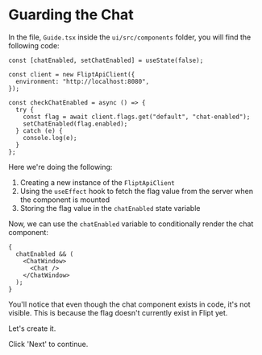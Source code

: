 # Guarding the Chat

In the file, `Guide.tsx` inside the `ui/src/components` folder, you will find the following code:

```tsx
const [chatEnabled, setChatEnabled] = useState(false);

const client = new FliptApiClient({
  environment: "http://localhost:8080",
});

const checkChatEnabled = async () => {
  try {
    const flag = await client.flags.get("default", "chat-enabled");
    setChatEnabled(flag.enabled);
  } catch (e) {
    console.log(e);
  }
};
```

Here we're doing the following:

1. Creating a new instance of the `FliptApiClient`
2. Using the `useEffect` hook to fetch the flag value from the server when the component is mounted
3. Storing the flag value in the `chatEnabled` state variable

Now, we can use the `chatEnabled` variable to conditionally render the chat component:

```tsx
{
  chatEnabled && (
    <ChatWindow>
      <Chat />
    </ChatWindow>
  );
}
```

You'll notice that even though the chat component exists in code, it's not visible. This is because the flag doesn't currently exist in Flipt yet.

Let's create it.

Click 'Next' to continue.
